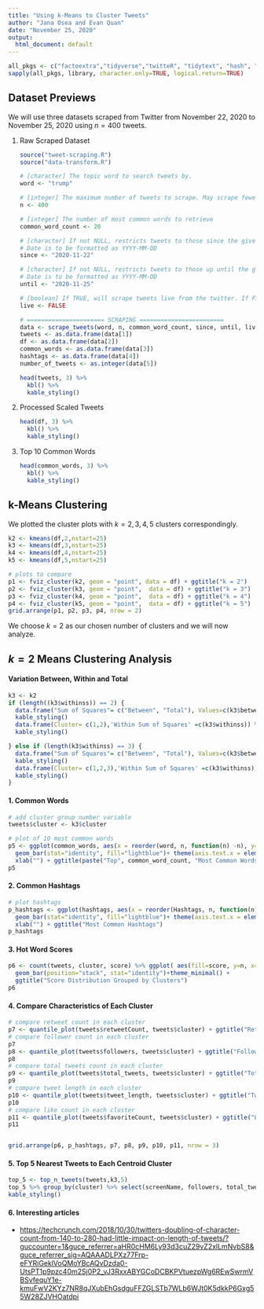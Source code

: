 ```yaml
---
title: "Using k-Means to Cluster Tweets"
author: "Jana Osea and Evan Quan"
date: "November 25, 2020"
output:
  html_document: default
---
```


```r
all_pkgs <- c("factoextra","tidyverse","twitteR", "tidytext", "hash", "openssl", "httpuv", "gridExtra", "hrbrthemes", "kableExtra")
sapply(all_pkgs, library, character.only=TRUE, logical.return=TRUE)
```

## Dataset Previews

We will use three datasets scraped from Twitter from November 22, 2020 to November 25, 2020 using $n=400$ tweets.

1. Raw Scraped Dataset
    
    ```r
    source("tweet-scraping.R")
    source("data-transform.R")
    
    # [character] The topic word to search tweets by.
    word <- "trump"
    
    # [integer] The maximum number of tweets to scrape. May scrape fewer if not enough tweets match the topic.
    n <- 400

    # [integer] The number of most common words to retrieve
    common_word_count <- 20
    
    # [character] If not NULL, restricts tweets to those since the given date.
    # Date is to be formatted as YYYY-MM-DD
    since <- "2020-11-22"
    
    # [character] If not NULL, restricts tweets to those up until the given date.
    # Date is to be formatted as YYYY-MM-DD
    until <- "2020-11-25"
    
    # [boolean] If TRUE, will scrape tweets live from the twitter. If FALSE, will retrieve tweet data from tweets_raw.csv
    live <- FALSE
    
    # ====================== SCRAPING ========================
    data <- scrape_tweets(word, n, common_word_count, since, until, live)
    tweets <- as.data.frame(data[1])
    df <- as.data.frame(data[2])
    common_words <- as.data.frame(data[3])
    hashtags <- as.data.frame(data[4])
    number_of_tweets <- as.integer(data[5])
    ```

    
    ```r
    head(tweets, 3) %>%
      kbl() %>%
      kable_styling()
    ```

2. Processed Scaled Tweets

    ```r
    head(df, 3) %>%
      kbl() %>%
      kable_styling()
    ```

3. Top 10 Common Words

    ```r
    head(common_words, 3) %>%
      kbl() %>%
      kable_styling()
    ```

## k-Means Clustering

We plotted the cluster plots with $k=2,3,4,5$ clusters correspondingly.
```r
k2 <- kmeans(df,2,nstart=25)
k3 <- kmeans(df,3,nstart=25)
k4 <- kmeans(df,4,nstart=25)
k5 <- kmeans(df,5,nstart=25)

# plots to compare
p1 <- fviz_cluster(k2, geom = "point", data = df) + ggtitle("k = 2")
p2 <- fviz_cluster(k3, geom = "point",  data = df) + ggtitle("k = 3")
p3 <- fviz_cluster(k4, geom = "point",  data = df) + ggtitle("k = 4")
p4 <- fviz_cluster(k5, geom = "point",  data = df) + ggtitle("k = 5")
grid.arrange(p1, p2, p3, p4, nrow = 2)
```

We choose $k=2$ as our chosen number of clusters and we will now analyze.

## $k=2$ Means Clustering Analysis

#### Variation Between, Within and Total

```r
k3 <- k2
if (length((k3$withinss)) == 2) {
  data.frame("Sum of Squares"= c("Between", "Total"), Values=c(k3$betweenss, k3$totss)) %>% kbl() %>%
  kable_styling()
  data.frame(Cluster= c(1,2),'Within Sum of Squares' =c(k3$withinss)) %>% kbl() %>%
  kable_styling()

} else if (length(k3$withinss) == 3) {
  data.frame("Sum of Squares"= c("Between", "Total"), Values=c(k3$betweenss, k3$totss)) %>% kbl() %>%
  kable_styling()
  data.frame(Cluster= c(1,2,3),'Within Sum of Squares' =c(k3$withinss)) %>% kbl() %>%
  kable_styling()
}
```

#### 1. Common Words

  ```r
  # add cluster group number variable
  tweets$cluster <- k3$cluster
  
  # plot of 10 most common words
  p5 <- ggplot(common_words, aes(x = reorder(word, n, function(n) -n), y=n)) +
    geom_bar(stat="identity", fill="lightblue")+ theme(axis.text.x = element_text(angle = 60, hjust = 1)) +
    xlab("") + ggtitle(paste("Top", common_word_count, "Most Common Words"))
  p5
  ```

#### 2. Common Hashtags

  ```r
  # plot hashtags
  p_hashtags <- ggplot(hashtags, aes(x = reorder(Hashtags, n, function(n) -n), y=n)) +
    geom_bar(stat="identity", fill="lightblue")+ theme(axis.text.x = element_text(angle = 60, hjust = 1)) +
    xlab("") + ggtitle("Most Common Hashtags")
  p_hashtags
  ```

#### 3. Hot Word Scores
    
  ```r
  p6 <- count(tweets, cluster, score) %>% ggplot( aes(fill=score, y=n, x=cluster)) +
    geom_bar(position="stack", stat="identity")+theme_minimal() +
    ggtitle("Score Distribution Grouped by Clusters")
  p6
  ```

#### 4. Compare Characteristics of Each Cluster

  ```r
  # compare retweet count in each cluster
  p7 <- quantile_plot(tweets$retweetCount, tweets$cluster) + ggtitle("Retweet Count")
  # compare follower count in each cluster
  p7
  p8 <- quantile_plot(tweets$followers, tweets$cluster) + ggtitle("Followers Count")
  p8
  # compare total tweets count in each cluster
  p9 <- quantile_plot(tweets$total_tweets, tweets$cluster) + ggtitle("Total Tweets Count")
  p9
  # compare tweet length in each cluster
  p10 <- quantile_plot(tweets$tweet_length, tweets$cluster) + ggtitle("Tweet Length")
  p10
  # compare like count in each cluster
  p11 <- quantile_plot(tweets$favoriteCount, tweets$cluster) + ggtitle("Likes Count")
  p11
  
  
  grid.arrange(p6, p_hashtags, p7, p8, p9, p10, p11, nrow = 3)
  ```


#### 5. Top 5 Nearest Tweets to Each Centroid Cluster

  ```r
  top_5 <- top_n_tweets(tweets,k3,5)
  top_5 %>% group_by(cluster) %>% select(screenName, followers, total_tweets, location, score) %>% kbl() %>%
  kable_styling()
  ```


#### 6. Interesting articles

- <https://techcrunch.com/2018/10/30/twitters-doubling-of-character-count-from-140-to-280-had-little-impact-on-length-of-tweets/?guccounter=1&guce_referrer=aHR0cHM6Ly93d3cuZ29vZ2xlLmNvbS8&guce_referrer_sig=AQAAADLPXz77Frp-eFYRiGeklVoQMoYBcAQvDzda0-UtsPT1p9pzc40m2Sj0P2_vJ3RxxABYGCoDCBKPVtuezpWg6REwSwrmVBSvfequY1e-kmuFwV2KYz7NR8qJXubEhGsdguFFZGLSTb7WLb6WJt0K5dkkP6Gxg55W28ZJVHOatdpi>
